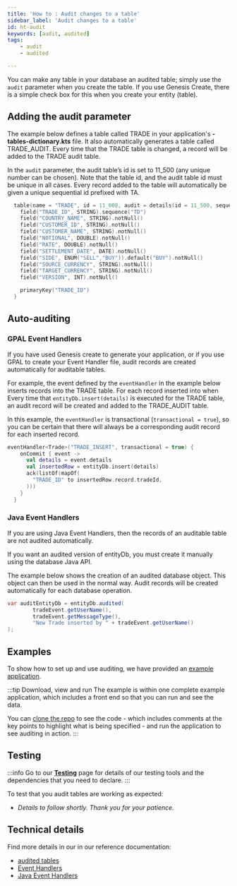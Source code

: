 ```yaml
---
title: 'How to : Audit changes to a table'
sidebar_label: 'Audit changes to a table'
id: ht-audit
keywords: [audit, audited]
tags:
    - audit
    - audited

---
```






You can make any table in your database an audited table; simply use the `audit` parameter when you create the table. If you use Genesis Create, there is a simple check box for this when you create your entity (table).

## Adding the audit parameter
The example below defines a table called TRADE in your application's **-tables-dictionary.kts** file. It also automatically generates a table called TRADE_AUDIT. Every time that the TRADE table is changed, a record will be added to the TRADE audit table.

In the `audit` parameter, the audit table’s id is set to 11_500 (any unique number can be chosen).  Note that the table id, and the audit table id must be unique in all cases.
Every record added to the table will automatically be given a unique sequential id prefixed with TA.

```kotlin
  table(name = "TRADE", id = 11_000, audit = details(id = 11_500, sequence = "TA")) {
    field("TRADE_ID", STRING).sequence("TD")
    field("COUNTRY_NAME", STRING).notNull()
    field("CUSTOMER_ID", STRING).notNull()
    field("CUSTOMER_NAME", STRING).notNull()
    field("NOTIONAL", DOUBLE).notNull()
    field("RATE", DOUBLE).notNull()
    field("SETTLEMENT_DATE", DATE).notNull()
    field("SIDE", ENUM("SELL","BUY")).default("BUY").notNull()
    field("SOURCE_CURRENCY", STRING).notNull()
    field("TARGET_CURRENCY", STRING).notNull()
    field("VERSION", INT).notNull()

    primaryKey("TRADE_ID")
  }
```

## Auto-auditing

### GPAL Event Handlers

If you have used Genesis create to generate your application, or if you use GPAL to create your Event Handler file, audit records are created automatically for auditable tables. 

For example, the event defined by the `eventHandler` in the example below inserts records into the TRADE table. For each record inserted into  when Every time that `entityDb.insert(details)` is executed for the TRADE table, an audit record will be created and added to the TRADE_AUDIT table.

In this example, the `eventHandler` is transactional (`transactional = true`), so you can be certain that there will always be a corresponding audit record for each inserted record.

```kotlin
eventHandler<Trade>("TRADE_INSERT", transactional = true) {
    onCommit { event ->
      val details = event.details
      val insertedRow = entityDb.insert(details)
      ack(listOf(mapOf(
        "TRADE_ID" to insertedRow.record.tradeId,
      )))
    }
  }
```

### Java Event Handlers
If you are using Java Event Handlers, then the records of an auditable table are not audited automatically. 

If you want an audited version of entityDb, you must create it manually using the database Java API.

The example below shows the creation of an audited database object. This object can then be used in the normal way. Audit records will be created automatically for each database operation.

```Java
var auditEntityDb = entityDb.audited(
        tradeEvent.getUserName(),
        tradeEvent.getMessageType(),
        "New Trade inserted by " + tradeEvent.getUserName()
);
```

## Examples
To show how to set up and use auditing, we have provided an [example application](https://github.com/genesiscommunitysuccess/howto-auditing/tree/main). 

:::tip Download, view and run
The example is within one complete example application, which includes a front end so that you can run and see the data. 

You can [clone the repo](https://github.com/genesiscommunitysuccess/howto-auditing/tree/main) to see the code - which includes comments at the key points to highlight what is being specified - and run the application to see auditing in action.
:::

## Testing

:::info
Go to our [**Testing**](/how-to/ht-prepare-test/) page for details of our testing tools and the dependencies that you need to declare.
:::

To test that you audit tables are working as expected:

- *Details to follow shortly. Thank you for your patience.*


## Technical details

Find more details in our in our reference documentation:

- [audited tables](/database/fields-tables-views/tables/tables-advanced/#audit-tables) 
- [Event Handlers](/server/event-handler/introduction/)
- [Java Event Handlers](/server/event-handler/java-event-handlers/) 
